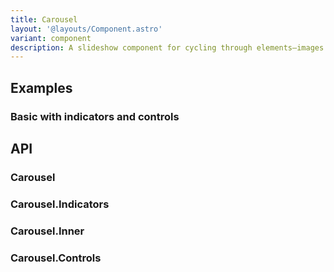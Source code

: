 ```yaml
---
title: Carousel
layout: '@layouts/Component.astro'
variant: component
description: A slideshow component for cycling through elements—images or slides of text—like a carousel.
---
```


## Examples

### Basic with indicators and controls

<Example component="Carousel" variant="Basic" />

## API

### Carousel

### Carousel.Indicators

### Carousel.Inner

### Carousel.Controls
